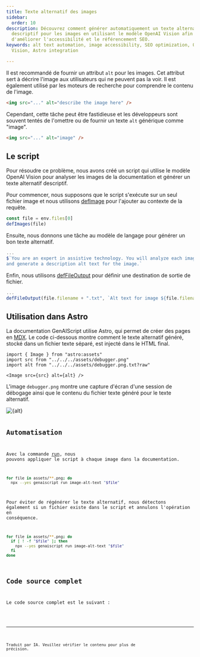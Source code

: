 ```yaml
---
title: Texte alternatif des images
sidebar:
  order: 10
description: Découvrez comment générer automatiquement un texte alternatif
  descriptif pour les images en utilisant le modèle OpenAI Vision afin
  d'améliorer l'accessibilité et le référencement SEO.
keywords: alt text automation, image accessibility, SEO optimization, OpenAI
  Vision, Astro integration

---
```



Il est recommandé de fournir un attribut `alt` pour les images.
Cet attribut sert à décrire l'image aux utilisateurs qui ne peuvent pas la voir.
Il est également utilisé par les moteurs de recherche pour comprendre le contenu de l'image.

```html "alt"
<img src="..." alt="describe the image here" />
```

Cependant, cette tâche peut être fastidieuse et les développeurs sont souvent tentés de l'omettre ou de fournir un texte `alt` générique comme "image".

```html
<img src="..." alt="image" />
```

## Le script

Pour résoudre ce problème, nous avons créé un script qui utilise le modèle OpenAI Vision pour analyser les images de la documentation et générer un texte alternatif descriptif.

Pour commencer, nous supposons que le script s'exécute sur un seul fichier image et nous utilisons [defImage](../../reference/scripts/images/) pour l'ajouter au contexte de la requête.

```js title="image-alt-text.genai.mjs"
const file = env.files[0]
defImages(file)
```

Ensuite, nous donnons une tâche au modèle de langage pour générer un bon texte alternatif.

```js title="image-alt-text.genai.mjs" wrap
...
$`You are an expert in assistive technology. You will analyze each image
and generate a description alt text for the image.`
```

Enfin, nous utilisons [defFileOutput](../../reference/scripts/file-output/) pour définir une destination de sortie de fichier.

```js title="image-alt-text.genai.mjs" wrap
...
defFileOutput(file.filename + ".txt", `Alt text for image ${file.filename}`)
```

## Utilisation dans Astro

La documentation GenAIScript utilise Astro, qui permet de créer des pages en [MDX](https://docs.astro.build/en/guides/markdown-content/).
Le code ci-dessous montre comment le texte alternatif généré, stocké dans un fichier texte séparé, est injecté dans le HTML final.

```mdx
import { Image } from "astro:assets"
import src from "../../../assets/debugger.png"
import alt from "../../../assets/debugger.png.txt?raw"

<Image src={src} alt={alt} />
```

L'image `debugger.png` montre une capture d'écran d'une session de débogage ainsi que le contenu du fichier texte généré pour le texte alternatif.

<Image src={src} alt={alt} />

<Code code={alt} wrap={true} lang="txt" title="debugger.png.txt" />

## Automatisation

Avec la commande [run](../../reference/cli/run/), nous pouvons appliquer le script à chaque image dans la documentation.

```sh
for file in assets/**.png; do
  npx --yes genaiscript run image-alt-text "$file"
```

Pour éviter de régénérer le texte alternatif, nous détectons également si un fichier existe dans le script et annulons l'opération en conséquence.

```sh title="image-alt-text.genai.mjs" wrap
for file in assets/**.png; do
  if [ ! -f "$file" ]; then
    npx --yes genaiscript run image-alt-text "$file"
  fi
done
```

## Code source complet

Le code source complet est le suivant :

<Code code={scriptSrc} wrap={true} lang="js" title="image-alt-text.genai.mjs" />

<hr />

Traduit par IA. Veuillez vérifier le contenu pour plus de précision.

